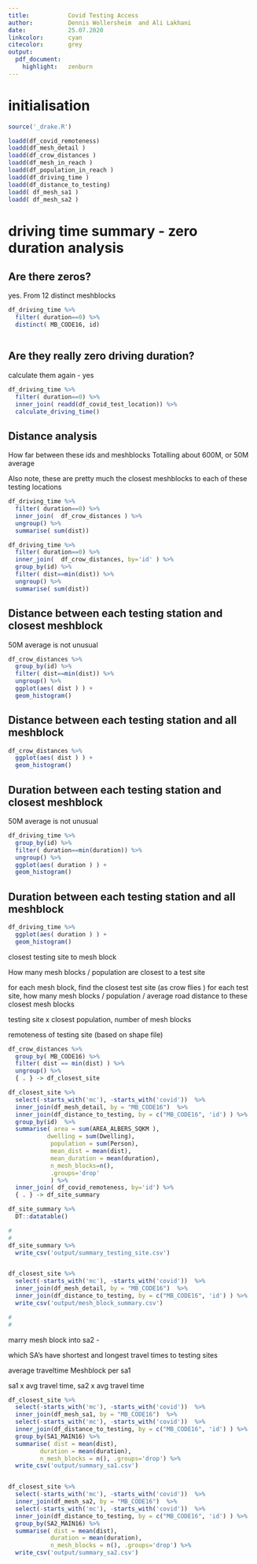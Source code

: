```yaml
---
title:           Covid Testing Access
author:          Dennis Wollersheim  and Ali Lakhani
date:            25.07.2020
linkcolor:       cyan
citecolor:       grey
output:
  pdf_document:
    highlight:   zenburn
---
```


\tableofcontents


# initialisation
```r

source('_drake.R')

loadd(df_covid_remoteness)
loadd(df_mesh_detail )
loadd(df_crow_distances )
loadd(df_mesh_in_reach )
loadd(df_population_in_reach )
loadd(df_driving_time )
loadd(df_distance_to_testing)
loadd( df_mesh_sa1 )
loadd( df_mesh_sa2 )


```


# driving time summary - zero duration analysis
## Are there zeros?
yes.  From 12 distinct meshblocks

```r

df_driving_time %>%
  filter( duration==0) %>%
  distinct( MB_CODE16, id)



```
## Are they really zero driving duration?
calculate them again - yes

```r

df_driving_time %>%
  filter( duration==0) %>%
  inner_join( readd(df_covid_test_location)) %>%
  calculate_driving_time()

```
## Distance  analysis

How far between these ids and meshblocks
Totalling about 600M, or 50M average

Also note, these are pretty much the closest meshblocks to each of these testing locations

```r


df_driving_time %>%
  filter( duration==0) %>%
  inner_join(  df_crow_distances ) %>%
  ungroup() %>%
  summarise( sum(dist))

df_driving_time %>%
  filter( duration==0) %>%
  inner_join(  df_crow_distances, by='id' ) %>%
  group_by(id) %>%
  filter( dist==min(dist)) %>%
  ungroup() %>%
  summarise( sum(dist))

```

## Distance between each testing station and closest meshblock
50M average is not unusual

```r


df_crow_distances %>%
  group_by(id) %>%
  filter( dist==min(dist)) %>%
  ungroup() %>%
  ggplot(aes( dist ) ) +
  geom_histogram()

```

## Distance between each testing station and all meshblock

```r

df_crow_distances %>%
  ggplot(aes( dist ) ) +
  geom_histogram()

```

## Duration between each testing station and closest meshblock
50M average is not unusual

```r


df_driving_time %>%
  group_by(id) %>%
  filter( duration==min(duration)) %>%
  ungroup() %>%
  ggplot(aes( duration ) ) +
  geom_histogram()

```

## Duration between each testing station and all meshblock

```r

df_driving_time %>%
  ggplot(aes( duration ) ) +
  geom_histogram()

```

closest testing site to mesh block

How many mesh blocks / population are closest to a test site

for each mesh block, find the closest test site (as crow flies )
for each test site, how many mesh blocks / population / average road distance  to these closest mesh blocks

testing site x closest population, number of mesh blocks

remoteness of testing site (based on shape file)

```r

df_crow_distances %>%
  group_by( MB_CODE16) %>%
  filter( dist == min(dist) ) %>%
  ungroup() %>%
  { . } -> df_closest_site

df_closest_site %>%
  select(-starts_with('mc'), -starts_with('covid'))  %>%
  inner_join(df_mesh_detail, by = "MB_CODE16")  %>%
  inner_join(df_distance_to_testing, by = c("MB_CODE16", 'id') ) %>%
  group_by(id)  %>%
  summarise( area = sum(AREA_ALBERS_SQKM ),
           dwelling = sum(Dwelling),
            population = sum(Person),
            mean_dist = mean(dist),
            mean_duration = mean(duration),
            n_mesh_blocks=n(),
            .groups='drop'
            ) %>%
  inner_join( df_covid_remoteness, by='id') %>%
  { . } -> df_site_summary

df_site_summary %>%
  DT::datatable()

#
#
df_site_summary %>%
  write_csv('output/summary_testing_site.csv')


df_closest_site %>%
  select(-starts_with('mc'), -starts_with('covid'))  %>%
  inner_join(df_mesh_detail, by = "MB_CODE16")  %>%
  inner_join(df_distance_to_testing, by = c("MB_CODE16", 'id') ) %>%
  write_csv('output/mesh_block_summary.csv')

#
#

```



marry mesh block into sa2 -


which SA's have shortest and longest travel times to testing sites

average traveltime Meshblock per sa1


sa1 x avg travel time, sa2 x avg travel time


```r

df_closest_site %>%
  select(-starts_with('mc'), -starts_with('covid'))  %>%
  inner_join(df_mesh_sa1, by = "MB_CODE16")  %>%
  select(-starts_with('mc'), -starts_with('covid'))  %>%
  inner_join(df_distance_to_testing, by = c("MB_CODE16", 'id') ) %>%
  group_by(SA1_MAIN16) %>%
  summarise( dist = mean(dist),
         duration = mean(duration),
         n_mesh_blocks = n(), .groups='drop') %>%
  write_csv('output/summary_sa1.csv')


df_closest_site %>%
  select(-starts_with('mc'), -starts_with('covid'))  %>%
  inner_join(df_mesh_sa2, by = "MB_CODE16")  %>%
  select(-starts_with('mc'), -starts_with('covid'))  %>%
  inner_join(df_distance_to_testing, by = c("MB_CODE16", 'id') ) %>%
  group_by(SA2_MAIN16) %>%
  summarise( dist = mean(dist),
            duration = mean(duration),
            n_mesh_blocks = n(), .groups='drop') %>%
  write_csv('output/summary_sa2.csv')


```

